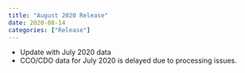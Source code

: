 ```yaml
---
title: "August 2020 Release"
date: 2020-08-14
categories: ["Release"]
---
```


* Update with July 2020 data
* CCO/CDO data for July 2020 is delayed due to processing issues.